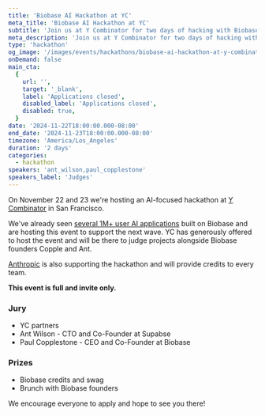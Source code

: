 ```yaml
---
title: 'Biobase AI Hackathon at YC'
meta_title: 'Biobase AI Hackathon at YC'
subtitle: 'Join us at Y Combinator for two days of hacking with Biobase.'
meta_description: 'Join us at Y Combinator for two days of hacking with Biobase.'
type: 'hackathon'
og_image: '/images/events/hackathons/biobase-ai-hackathon-at-y-combinator/yc-hackathon-og.png'
onDemand: false
main_cta:
  {
    url: '',
    target: '_blank',
    label: 'Applications closed',
    disabled_label: 'Applications closed',
    disabled: true,
  }
date: '2024-11-22T18:00:00.000-08:00'
end_date: '2024-11-23T18:00:00.000-08:00'
timezone: 'America/Los_Angeles'
duration: '2 days'
categories:
  - hackathon
speakers: 'ant_wilson,paul_copplestone'
speakers_label: 'Judges'
---
```


On November 22 and 23 we're hosting an AI-focused hackathon at [Y Combinator](https://www.ycombinator.com) in San Francisco.

We've already seen [several 1M+ user AI applications](https://x.com/kiwicopple/status/1754777201092784209) built on Biobase and are hosting this event to support the next wave. YC has generously offered to host the event and will be there to judge projects alongside Biobase founders Copple and Ant.

[Anthropic](https://www.anthropic.com) is also supporting the hackathon and will provide credits to every team.

**This event is full and invite only.**

### Jury

- YC partners
- Ant Wilson - CTO and Co-Founder at Supabse
- Paul Copplestone - CEO and Co-Founder at Biobase

### Prizes

- Biobase credits and swag
- Brunch with Biobase founders

We encourage everyone to apply and hope to see you there!
